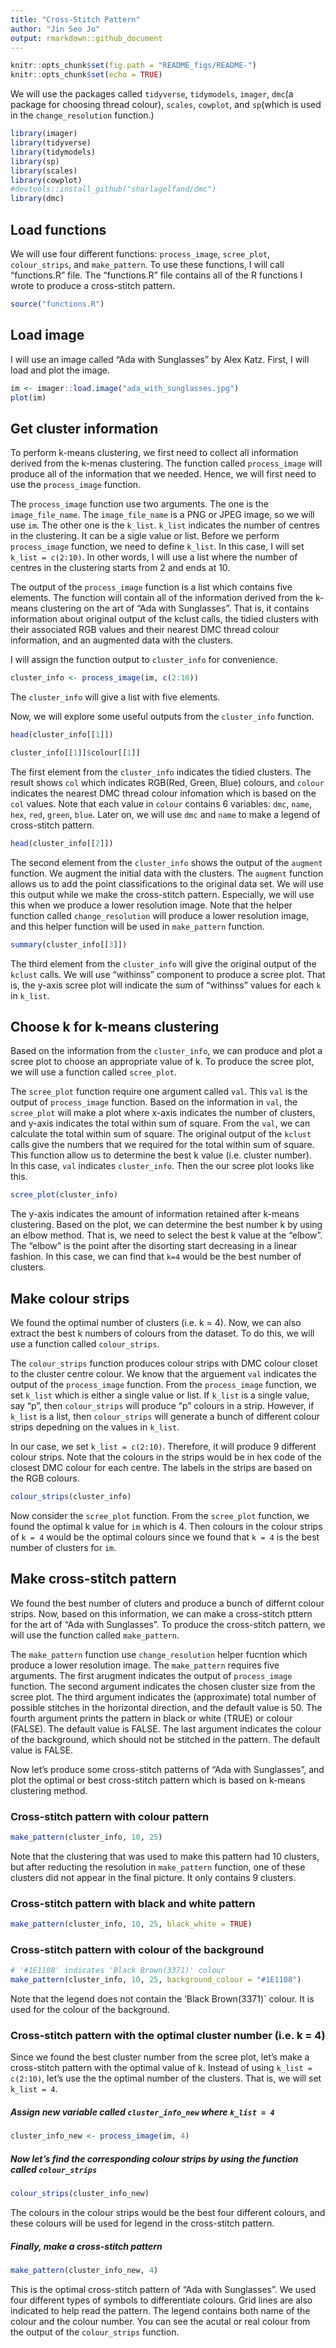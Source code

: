 ```yaml
---
title: "Cross-Stitch Pattern"
author: "Jin Seo Jo"
output: rmarkdown::github_document
---
```


```r
knitr::opts_chunk$set(fig.path = "README_figs/README-")
knitr::opts_chunk$set(echo = TRUE)
```

We will use the packages called `tidyverse`, `tidymodels`, `imager`, `dmc`(a package for choosing thread colour), `scales`, `cowplot`, and `sp`(which is used in the `change_resolution` function.)
```r
library(imager)
library(tidyverse)
library(tidymodels)
library(sp)
library(scales)
library(cowplot)
#devtools::install_github("sharlagelfand/dmc")
library(dmc)
```

## Load functions
We will use four different functions: `process_image`, `scree_plot`, `colour_strips`, and `make_pattern`. To use these functions, I will call "functions.R" file. The "functions.R" file contains all of the R functions I wrote to produce a cross-stitch pattern.  
```r
source("functions.R")
```

## Load image
I will use an image called "Ada with Sunglasses" by Alex Katz. First, I will load and plot the image. 
```r
im <- imager::load.image("ada_with_sunglasses.jpg")
plot(im)
```

## Get cluster information
To perform k-means clustering, we first need to collect all information derived from the k-menas clustering. The function called `process_image` will produce all of the information that we needed. Hence, we will first need to use the `process_image` function.  

The `process_image` function use two arguments. The one is the `image_file_name`. The `image_file_name` is a PNG or JPEG image, so we will use `im`. The other one is the `k_list`. `k_list` indicates the number of centres in the clustering. It can be a sigle value or list. Before we perform `process_image` function, we need to define `k_list`. In this case, I will set `k_list = c(2:10)`. In other words, I will use a list where the number of centres in the clustering starts from 2 and ends at 10.  

The output of the `process_image` function is a list which contains five elements. The function will contain all of the information derived from the k-means clustering on the art of "Ada with Sunglasses". That is, it contains information about original output of the kclust calls, the tidied clusters with their associated RGB values and their nearest DMC thread colour information, and an augmented data with the clusters.  

I will assign the function output to `cluster_info` for convenience.
```r
cluster_info <- process_image(im, c(2:10))
```

The `cluster_info` will give a list with five elements.  

Now, we will explore some useful outputs from the `cluster_info` function.  
```r
head(cluster_info[[1]])

cluster_info[[1]]$colour[[1]]
```

The first element from the `cluster_info` indicates the tidied clusters. The result shows `col` which indicates RGB(Red, Green, Blue) colours, and `colour` indicates the nearest DMC thread colour infomation which is based on the `col` values. Note that each value in `colour` contains 6 variables: `dmc`, `name`, `hex`, `red`, `green`, `blue`. Later on, we will use `dmc` and `name` to make a legend of cross-stitch pattern.  

```r
head(cluster_info[[2]])
```

The second element from the `cluster_info` shows the output of the `augment` function. We augment the initial data with the clusters. The `augment` function allows us to add the point classifications to the original data set. We will use this output while we make the cross-stitch pattern. Especially, we will use this when we produce a lower resolution image. Note that the helper function called `change_resolution` will produce a lower resolution image, and this helper function will be used in `make_pattern` function.  

```r
summary(cluster_info[[3]])
```

The third element from the `cluster_info` will give the original output of the `kclust` calls. We will use "withinss" component to produce a scree plot. That is, the y-axis scree plot will indicate the sum of "withinss" values for each `k` in `k_list`.  

## Choose k for k-means clustering
Based on the information from the `cluster_info`, we can produce and plot a scree plot to choose an appropriate value of k. To produce the scree plot, we will use a function called `scree_plot`.  

The `scree_plot` function require one argument called `val`. This `val` is the output of `process_image` function. Based on the information in `val`, the `scree_plot` will make a plot where x-axis indicates the number of clusters, and y-axis indicates the total within sum of square. From the `val`, we can calculate the total within sum of square. The original output of the `kclust` calls give the numbers that we required for the total within sum of square. This function allow us to determine the best k value (i.e. cluster number).  
In this case, `val` indicates `cluster_info`. Then the our scree plot looks like this.
```r
scree_plot(cluster_info)
```

The y-axis indicates the amount of information retained after k-means clustering. Based on the plot, we can determine the best number k by using an elbow method. That is, we need to select the best k value at the "elbow". The "elbow" is the point after the disorting start decreasing in a linear fashion. In this case, we can find that `k=4` would be the best number of clusters. 

## Make colour strips
We found the optimal number of clusters (i.e. k = 4). Now, we can also extract the best k numbers of colours from the dataset. To do this, we will use a function called `colour_strips`.  

The `colour_strips` function produces colour strips with DMC colour closet to the cluster centre colour. We know that the arguement `val` indicates the output of the `process_image` function. From the `process_image` function, we set `k_list` which is either a single value or list. If `k_list` is a single value, say "p", then `colour_strips` will produce "p" colours in a strip. However, if `k_list` is a list, then `colour_strips` will generate a bunch of different colour strips depedning on the values in `k_list`.  

In our case, we set `k_list = c(2:10)`. Therefore, it will produce 9 different colour strips. Note that the colours in the strips would be in hex code of the closest DMC colour for each centre. The labels in the strips are based on the RGB colours. 
```r
colour_strips(cluster_info)
```

Now consider the `scree_plot` function. From the `scree_plot` function, we found the optimal k value for `im` which is 4. Then colours in the colour strips of `k = 4` would be the optimal colours since we found that `k = 4` is the best number of clusters for `im`. 

## Make cross-stitch pattern
We found the best number of cluters and produce a bunch of differnt colour strips. Now, based on this information, we can make a cross-stitch pttern for the art of "Ada with Sunglasses". To produce the cross-stitch pattern, we will use the function called `make_pattern`.  

The `make_pattern` function use `change_resolution` helper fucntion which produce a lower resolution image. The `make_pattern` requires five arguments. The first arugment indicates the output of `process_image` function. The second argument indicates the chosen cluster size from the scree plot. The third argument indicates the (approximate) total number of possible stitches in the horizontal direction, and the default value is 50. The fourth argument prints the pattern in black or white (TRUE) or colour (FALSE). The default value is FALSE. The last argument indicates the colour of the background, which should not be stitched in the pattern. The default value is FALSE.  

Now let's produce some cross-stitch patterns of "Ada with Sunglasses", and plot the optimal or best cross-stitch pattern which is based on k-means clustering method. 

### Cross-stitch pattern with colour pattern
```r
make_pattern(cluster_info, 10, 25)
```

Note that the clustering that was used to make this pattern had 10 clusters, but after reducting the resolution in `make_pattern` function, one of these clusters did not appear in the final picture. It only contains 9 clusters. 

### Cross-stitch pattern with black and white pattern
```r
make_pattern(cluster_info, 10, 25, black_white = TRUE)
```

### Cross-stitch pattern with colour of the background
```r
# '#1E1108' indicates 'Black Brown(3371)' colour
make_pattern(cluster_info, 10, 25, background_colour = "#1E1108")
```

Note that the legend does not contain the 'Black Brown(3371)` colour. It is used for the colour of the background.  

### Cross-stitch pattern with the optimal cluster number (i.e. k = 4)
Since we found the best cluster number from the scree plot, let's make a cross-stitch pattern with the optimal value of k. Instead of using `k_list = c(2:10)`, let's use the the optimal number of the clusters. That is, we will set `k_list = 4`.

##### Assign new variable called `cluster_info_new` where `k_list = 4`
```r
cluster_info_new <- process_image(im, 4)
```

##### Now let's find the corresponding colour strips by using the function called `colour_strips`
```r
colour_strips(cluster_info_new)
```

The colours in the colour strips would be the best four different colours, and these colours will be used for legend in the cross-stitch pattern.  

##### Finally, make a cross-stitch pattern
```r
make_pattern(cluster_info_new, 4)
```

This is the optimal cross-stitch pattern of "Ada with Sunglasses". We used four different types of symbols to differentiate colours. Grid lines are also indicated to help read the pattern. The legend contains both name of the colour and the colour number. You can see the acutal or real colour from the output of the `colour_strips` function.    
